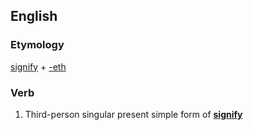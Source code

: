 ==English==

===Etymology===
[[signify]] + [[-eth]]

===Verb===
{{en-verb form}}

# {{archaic}} Third-person singular present simple form of '''[[signify]]'''